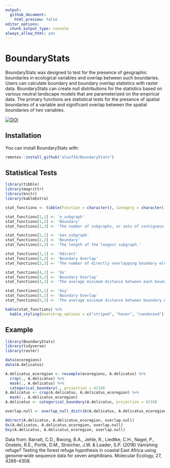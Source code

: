```yaml
---
output:
  github_document:
    html_preview: false
editor_options: 
  chunk_output_type: console
always_allow_html: yes
---
```

# BoundaryStats

BoundaryStats was designed to test for the presence of geographic boundaries in ecological variables and overlap between such boundaries. Users can calculate boundary and boundary overlap statistics with raster data. BoundaryStats can create null distributions for the statistics based on various neutral landscape models that are parameterized on the empirical data. The primary functions are statistical tests for the presence of spatial boundaries of a variable and significant overlap between the spatial boundaries of two variables.

[![DOI](https://zenodo.org/badge/534683960.svg)](https://zenodo.org/badge/latestdoi/534683960)

## Installation

You can install BoundaryStats with:
``` r
remotes::install_github("aluo734/BoundaryStats")
```

## Statistical Tests

```r
library(tibble)
library(magrittr)
library(knitr)
library(kableExtra)

stat_functions <- tibble(Function = character(), Category = character(), Description = character())

stat_functions[1,1] <- 'n_subgraph'
stat_functions[1,2] <- 'Boundary'
stat_functions[1,3] <- 'The number of subgraphs, or sets of contiguous boundary elements, in the data.'

stat_functions[2,1] <- 'max_subgraph'
stat_functions[2,2] <- 'Boundary'
stat_functions[2,3] <- 'The length of the longest subgraph.'

stat_functions[3,1] <- 'Odirect'
stat_functions[3,2] <- 'Boundary Overlap'
stat_functions[3,3] <- 'The number of directly overlapping boundary elements, or raster cells labelled as part of a boundary, of two traits.'

stat_functions[4,1] <- 'Ox'
stat_functions[4,2] <- 'Boundary Overlap'
stat_functions[4,3] <- 'The average minimum distance between each boundary element in raster x and the nearest boundary element in raster y. Uses Euclidean distance. The boundaries of trait x depend on the boundaries of trait y.'

stat_functions[5,1] <- 'Oxy'
stat_functions[5,2] <- 'Boundary Overlap'
stat_functions[5,3] <- 'The average minimum distance between boundary elements in two raster layers. Uses Euclidean distance. Boundaries for each trait affect one another reciprocally (x affects y and y affects x).'

kable(stat_functions) %>%
  kable_styling(bootstrap_options = c("striped", "hover", "condensed"))
```

## Example

```r
library(BoundaryStats)
library(tidyverse)
library(raster)

data(ecoregions)
data(A.delicatus)

A.delicatus_ecoregion <- resample(ecoregions, A.delicatus) %>%
  crop(., A.delicatus) %>%
  mask(., A.delicatus) %>%
  categorical_boundary(., projection = 4210)
A.delicatus <- crop(A.delicatus, A.delicatus_ecoregion) %>%
  mask(., A.delicatus_ecoregion)
A.delicatus <- categorical_boundary(A.delicatus, projection = 4210)

overlap.null <- overlap_null_distrib(A.delicatus, A.delicatus_ecoregion, x_cat = T, y_cat = T, n_iterations = 100, projection = 4210, x_model = 'random_cluster', y_model = 'random_cluster')

Odirect(A.delicatus, A.delicatus_ecoregion, overlap.null)
Ox(A.delicatus, A.delicatus_ecoregion, overlap.null)
Oxy(A.delicatus, A.delicatus_ecoregion, overlap.null)
```

Data from:
Barratt, C.D., Bwong, B.A., Jehle, R., Liedtke, C.H., Nagel, P., Onstein, R.E., Portik, D.M., Streicher, J.W. & Loader, S.P. (2018) Vanishing refuge? Testing the forest refuge hypothesis in coastal East Africa using genome‐wide sequence data for seven amphibians. Molecular Ecology, 27, 4289-4308.
